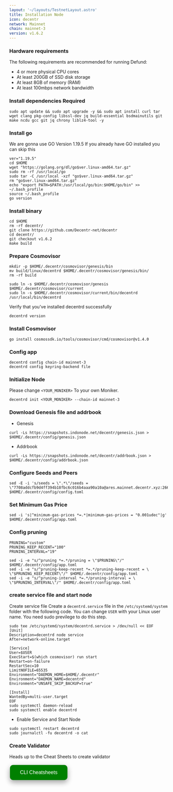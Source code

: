 ```yaml
---
layout: '~/layouts/TestnetLayout.astro'
title: Installation Node
icon: decentr
network: Mainnet
chain: mainnet-3
version: v1.6.2
---
```


### Hardware requirements

The following requirements are recommended for running Defund:

- 4 or more physical CPU cores
- At least 200GB of SSD disk storage
- At least 8GB of memory (RAM)
- At least 100mbps network bandwidth


### Install dependencies Required

```
sudo apt update && sudo apt upgrade -y && sudo apt install curl tar wget clang pkg-config libssl-dev jq build-essential bsdmainutils git make ncdu gcc git jq chrony liblz4-tool -y
```

### Install go

We are gonna use GO Version 1.19.5
If you already have GO installed you can skip this 

```
ver="1.19.5"
cd $HOME
wget "https://golang.org/dl/go$ver.linux-amd64.tar.gz"
sudo rm -rf /usr/local/go
sudo tar -C /usr/local -xzf "go$ver.linux-amd64.tar.gz"
rm "go$ver.linux-amd64.tar.gz"
echo "export PATH=$PATH:/usr/local/go/bin:$HOME/go/bin" >> ~/.bash_profile
source ~/.bash_profile
go version
```

### Install binary

```
cd $HOME
rm -rf decentr/
git clone https://github.com/Decentr-net/decentr
cd decentr/
git checkout v1.6.2
make build
```

### Prepare Cosmovisor
```
mkdir -p $HOME/.decentr/cosmovisor/genesis/bin
mv build/linux/decentrd $HOME/.decentr/cosmovisor/genesis/bin/
rm -rf build
```
```
sudo ln -s $HOME/.decentr/cosmovisor/genesis $HOME/.decentr/cosmovisor/current
sudo ln -s $HOME/.decentr/cosmovisor/current/bin/decentrd /usr/local/bin/decentrd
```

Verify that you've installed decentrd successfully

```
decentrd version
```

### Install Cosmovisor

```
go install cosmossdk.io/tools/cosmovisor/cmd/cosmovisor@v1.4.0
```

### Config app

```
decentrd config chain-id mainnet-3
decentrd config keyring-backend file
```

### Initialize Node

Please change `<YOUR_MONIKER>` To your own Moniker.

```
decentrd init <YOUR_MONIKER> --chain-id mainnet-3
```

### Download Genesis file and addrbook

- Genesis

```
curl -Ls https://snapshots.indonode.net/decentr/genesis.json > $HOME/.decentr/config/genesis.json
```

- Addrbook

```
curl -Ls https://snapshots.indonode.net/decentr/addrbook.json > $HOME/.decentr/config/addrbook.json
```

### Configure Seeds and Peers

```
sed -E -i 's/seeds = \".*\"/seeds = \"7708addcfb9d4ff394b18fbc6c016b4aaa90a10a@ares.mainnet.decentr.xyz:26656,8a3485f940c3b2b9f0dd979a16ea28de154f14dd@calliope.mainnet.decentr.xyz:26656,87490fd832f3226ac5d090f6a438d402670881d0@euterpe.mainnet.decentr.xyz:26656,3261bff0b7c16dcf6b5b8e62dd54faafbfd75415@hera.mainnet.decentr.xyz:26656,5f3cfa2e3d5ed2c2ef699c8593a3d93c902406a9@hermes.mainnet.decentr.xyz:26656,a529801b5390f56d5c280eaff4ae95b7163e385f@melpomene.mainnet.decentr.xyz:26656,385129dbe71bceff982204afa11ed7fa0ee39430@poseidon.mainnet.decentr.xyz:26656,35a934228c32ad8329ac917613a25474cc79bc08@terpsichore.mainnet.decentr.xyz:26656,0fd62bcd1de6f2e3cfc15852cdde9f3f8a7987e4@thalia.mainnet.decentr.xyz:26656,bd99693d0dbc855b0367f781fb48bf1ca6a6a58b@zeus.mainnet.decentr.xyz:26656\"/' $HOME/.decentr/config/config.toml
```

### Set Minimum Gas Price
```
sed -i 's|^minimum-gas-prices *=.*|minimum-gas-prices = "0.001udec"|g' $HOME/.decentr/config/app.toml
```

### Config pruning

```
PRUNING="custom"
PRUNING_KEEP_RECENT="100"
PRUNING_INTERVAL="19"

sed -i -e "s/^pruning *=.*/pruning = \"$PRUNING\"/" $HOME/.decentr/config/app.toml
sed -i -e "s/^pruning-keep-recent *=.*/pruning-keep-recent = \
\"$PRUNING_KEEP_RECENT\"/" $HOME/.decentr/config/app.toml
sed -i -e "s/^pruning-interval *=.*/pruning-interval = \
\"$PRUNING_INTERVAL\"/" $HOME/.decentr/config/app.toml
```


### create service file and start node

Create service file
Create a `decentrd.service` file in the `/etc/systemd/system` folder with the following code. 
You can change `USER` with your Linux user name. You need sudo previlege to do this step.

```
sudo tee /etc/systemd/system/decentrd.service > /dev/null << EOF
[Unit]
Description=decentrd node service
After=network-online.target

[Service]
User=$USER
ExecStart=$(which cosmovisor) run start
Restart=on-failure
RestartSec=10
LimitNOFILE=65535
Environment="DAEMON_HOME=$HOME/.decentr"
Environment="DAEMON_NAME=decentrd"
Environment="UNSAFE_SKIP_BACKUP=true"

[Install]
WantedBy=multi-user.target
EOF
sudo systemctl daemon-reload
sudo systemctl enable decentrd
```

- Enable Service and Start Node

```
sudo systemctl restart decentrd
sudo journalctl -fu decentrd -o cat
```

### Create Validator

Heads up to the Cheat Sheets to create validator

<a href="https://service.sychonix.com/mainnet/decentr/cheat" target="_blank">
  <button style="background-color: green; border: none; color: white; padding: 15px 32px; text-align: center; text-decoration: none; display: inline-block; font-size: 16px; margin: 4px 2px; cursor: pointer; border-radius: 10px; box-shadow: 0 8px 16px 0 rgba(0,0,0,0.2), 0 6px 20px 0 rgba(0,0,0,0.19);" onmouseover="this.style.boxShadow='0 0 0 4px rgba(0,255,0,0.5)'" onmouseout="this.style.boxShadow='0 8px 16px 0 rgba(0,0,0,0.2), 0 6px 20px 0 rgba(0,0,0,0.19)'">CLI Cheatsheets</button>
</a>
